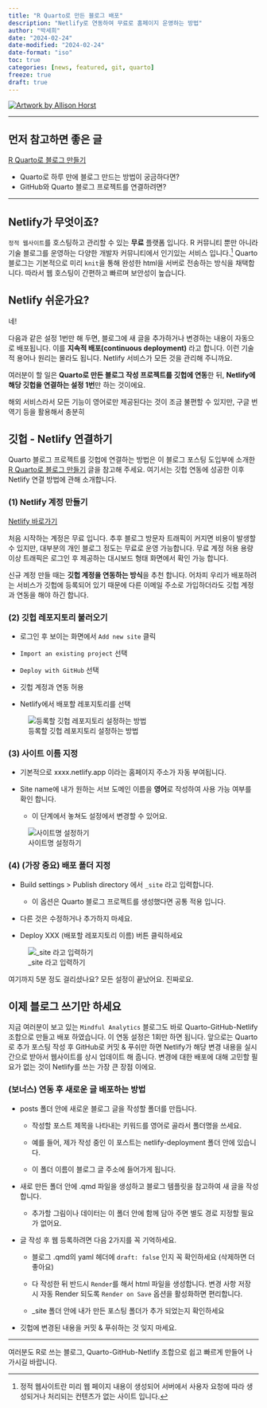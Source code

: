 ```yaml
---
title: "R Quarto로 만든 블로그 배포"
description: "Netlify로 연동하여 무료로 홈페이지 운영하는 방법"
author: "박세희"
date: "2024-02-24"
date-modified: "2024-02-24" 
date-format: "iso"
toc: true 
categories: [news, featured, git, quarto]
freeze: true 
draft: true 
---
```


::: {writing}
[![Artwork by Allison Horst](hello_quarto.webp)](https://allisonhorst.com/cetinkaya-rundel-lowndes-quarto-keynote)
:::

------------------------------------------------------------------------

## 먼저 참고하면 좋은 글

[R Quarto로 블로그 만들기](https://seheeopark.rbind.io/posts/quarto-blog/quarto-blog)

-   Quarto로 하루 만에 블로그 만드는 방법이 궁금하다면?
-   GitHub와 Quarto 블로그 프로젝트를 연결하려면?

------------------------------------------------------------------------

## Netlify가 무엇이죠? 

`정적 웹사이트`를 호스팅하고 관리할 수 있는 **무료** 플랫폼 입니다. R 커뮤니티 뿐만 아니라 기술 블로그를 운영하는 다양한 개발자 커뮤니티에서 인기있는 서비스 입니다.[^1] Quarto 블로그는 기본적으로 미리 `knit`을 통해 완성한 html을 서버로 전송하는 방식을 채택합니다. 따라서 웹 호스팅이 간편하고 빠르며 보안성이 높습니다.

[^1]: 정적 웹사이트란 미리 웹 페이지 내용이 생성되어 서버에서 사용자 요청에 따라 생성되거나 처리되는 컨텐츠가 없는 사이트 입니다.

## Netlify 쉬운가요? 

네!

다음과 같은 설정 1번만 해 두면, 블로그에 새 글을 추가하거나 변경하는 내용이 자동으로 배포됩니다. 이를 **지속적 배포(continuous deployment)** 라고 합니다. 이런 기술적 용어나 원리는 몰라도 됩니다. Netlify 서비스가 모든 것을 관리해 주니까요.

여러분이 할 일은 **Quarto로 만든 블로그 작성 프로젝트를 깃헙에 연동**한 뒤, **Netlify에 해당 깃헙을 연결하는 설정 1번**만 하는 것이에요.

해외 서비스라서 모든 기능이 영어로만 제공된다는 것이 조금 불편할 수 있지만, 구글 번역기 등을 활용해서 충분히

## 깃헙 - Netlify 연결하기 

Quarto 블로그 프로젝트를 깃헙에 연결하는 방법은 이 블로그 포스팅 도입부에 소개한 [R Quarto로 블로그 만들기](https://seheeopark.rbind.io/posts/quarto-blog/quarto-blog) 글을 참고해 주세요. 여기서는 깃헙 연동에 성공한 이후 Netlify 연결 방법에 관해 소개합니다.

### (1) Netlify 계정 만들기 

[Netlify 바로가기](https://www.netlify.com/)

처음 시작하는 계정은 무료 입니다. 추후 블로그 방문자 트래픽이 커지면 비용이 발생할 수 있지만, 대부분의 개인 블로그 정도는 무료로 운영 가능합니다. 무료 계정 허용 용량 이상 트래픽은 로그인 후 제공하는 대시보드 형태 화면에서 확인 가능 합니다.

신규 계정 만들 때는 **깃헙 계정을 연동하는 방식**을 추천 합니다. 어차피 우리가 배포하려는 서비스가 깃헙에 등록되어 있기 때문에 다른 이메일 주소로 가입하더라도 깃헙 계정과 연동을 해야 하긴 합니다.

### (2) 깃헙 레포지토리 불러오기 

-   로그인 후 보이는 화면에서 `Add new site` 클릭

-   `Import an existing project` 선택

-   `Deploy with GitHub` 선택

-   깃헙 계정과 연동 허용

-   Netlify에서 배포할 레포지토리를 선택

![등록할 깃헙 레포지토리 설정하는 방법](new_site_netlify.webp)

### (3) 사이트 이름 지정 

-   기본적으로 xxxx.netlify.app 이라는 홈페이지 주소가 자동 부여됩니다.

-   Site name에 내가 원하는 서브 도메인 이름을 **영어**로 작성하여 사용 가능 여부를 확인 합니다.

    -   이 단계에서 놓쳐도 설정에서 변경할 수 있어요.

![사이트명 설정하기](site_name.webp)

### (4) (가장 중요) 배포 폴더 지정 

-   Build settings \> Publish directory 에서 `_site` 라고 입력합니다.

    -   이 옵션은 Quarto 블로그 프로젝트를 생성했다면 공통 적용 입니다.

-   다른 것은 수정하거나 추가하지 마세요.

-   Deploy XXX (배포할 레포지토리 이름) 버튼 클릭하세요

![\_site 라고 입력하기](public_directory.webp)

여기까지 5분 정도 걸리셨나요? 모든 설정이 끝났어요. 진짜로요.

## 이제 블로그 쓰기만 하세요 

지금 여러분이 보고 있는 `Mindful Analytics` 블로그도 바로 Quarto-GitHub-Netlify 조합으로 만들고 배포 하였습니다. 이 연동 설정은 1회만 하면 됩니다. 앞으로는 Quarto로 추가 포스팅 작성 후 GitHub로 커밋 & 푸쉬만 하면 Netlify가 해당 변경 내용을 실시간으로 받아서 웹사이트를 상시 업데이트 해 줍니다. 변경에 대한 배포에 대해 고민할 필요가 없는 것이 Netlify를 쓰는 가장 큰 장점 이에요.

### (보너스) 연동 후 새로운 글 배포하는 방법 

-   posts 폴더 안에 새로운 블로그 글을 작성할 폴더를 만듭니다.

    -   작성할 포스트 제목을 나타내는 키워드를 영어로 골라서 폴더명을 쓰세요.

    -   예를 들어, 제가 작성 중인 이 포스트는 netlify-deployment 폴더 안에 있습니다.

    -   이 폴더 이름이 블로그 글 주소에 들어가게 됩니다.

-   새로 만든 폴더 안에 .qmd 파일을 생성하고 블로그 템플릿을 참고하여 새 글을 작성합니다.

    -   추가할 그림이나 데이터는 이 폴더 안에 함께 담아 주면 별도 경로 지정할 필요가 없어요.

-   글 작성 후 웹 등록하려면 다음 2가지를 꼭 기억하세요.

    -   블로그 .qmd의 yaml 헤더에 `draft: false` 인지 꼭 확인하세요 (삭제하면 더 좋아요)

    -   다 작성한 뒤 반드시 `Render`를 해서 html 파일을 생성합니다. 변경 사항 저장 시 자동 Render 되도록 `Render on Save` 옵션을 활성화하면 편리합니다.

    -   \_site 폴더 안에 내가 만든 포스팅 폴더가 추가 되었는지 확인하세요

-   깃헙에 변경된 내용을 커밋 & 푸쉬하는 것 잊지 마세요.

------------------------------------------------------------------------

여러분도 R로 쓰는 블로그, Quarto-GitHub-Netlify 조합으로 쉽고 빠르게 만들어 나가시길 바랍니다.
